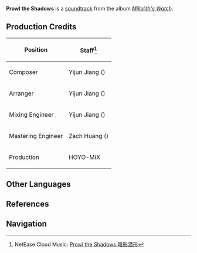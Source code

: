 {{Soundtrack Infobox
|title          =
|image          = Millelith's Watch.png
|album          = Millelith's Watch
|disc           = 2
|number         = 18
|featured       =
|featured2      =
|featured3      =
|featured_disc  =
|featured_disc2 =
|featured_disc3 =
|youtube_id     = dLXpuCL233I
|spotify_id     = 3jZstTSQJlQ439axsIqbXV
|played_in      = The Chasm: Underground Mines
|during         = [[Ad-Hoc Main Tunnel]], [[The Chasm: Main Mining Area]], [[The Serpent's Cave]]
|domain         =
|previous       = Falls the Shadow
|next           = A Moment of Unsettledness
}}
'''Prowl the Shadows''' is a [[soundtrack]] from the album ''[[Millelith's Watch]]''.

==Production Credits==
{| class="wikitable" style="text-align:left; height:0.5em"
! Position
! Staff<ref>NetEase Cloud Music: [https://music.163.com/#/song?id=1956543010 Prowl the Shadows 暗影潜形]</ref>
|-
! Composer
| Yijun Jiang ({{Lang|zh=姜以君|mini=1}})
|-
! Arranger
| Yijun Jiang ({{Lang|zh=姜以君|mini=1}})
|-
! Mixing Engineer
| Yijun Jiang ({{Lang|zh=姜以君|mini=1}})
|-
! Mastering Engineer
| Zach Huang ({{Lang|zh=黄巍|mini=1}})
|-
! Production
| HOYO-MiX
|}
<!--
==Videos==
<gallery hideaddbutton="true" captionalign="center">
</gallery>
==Trivia==
-->
==Other Languages==
{{Other Languages
|default_hidden = 1
|en      = Prowl the Shadows
|zhs     = 暗影潜形
|zhs_rm  = Ànyǐng Qiǎn Xíng
|ja      = 暗影潜形
|ja_rm   = An'ei Senkei{{Assumed}}
}}

==References==
{{Reflist}}

==Navigation==
{{Soundtrack Navbox|Millelith's Watch}}